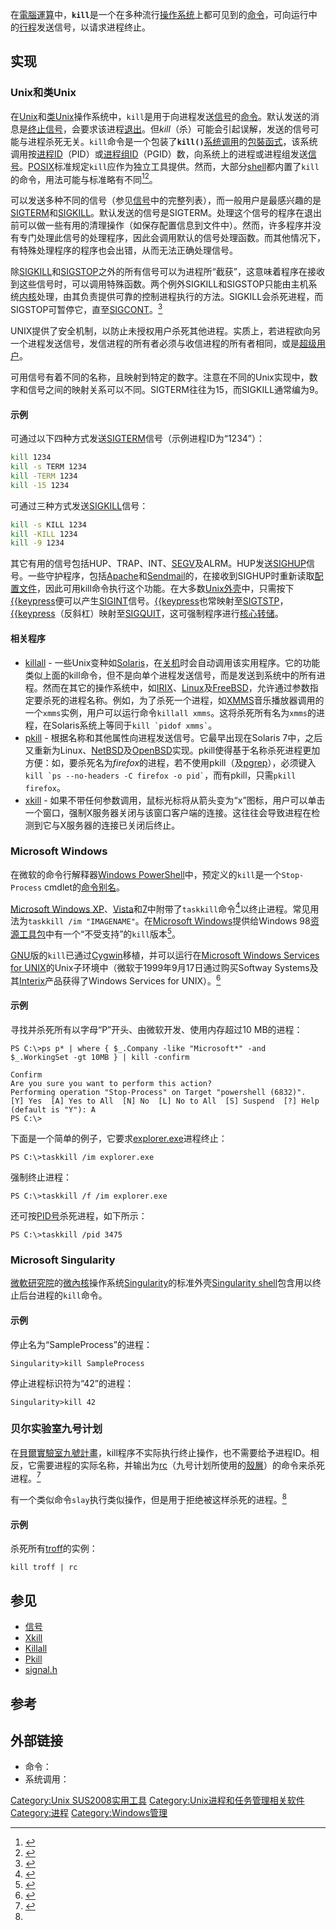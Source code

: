 {{noteTA
|G1=IT
}}
{{lowercase}}
在[[電腦運算|電腦運算]]中，'''<code>kill</code>'''是一个在多种流行[[操作系统|操作系统]]上都可见到的[[命令_(计算机)|命令]]，可向运行中的[[行程|行程]]发送信号，以请求进程终止。

== 实现 ==
=== Unix和类Unix ===
在[[Unix|Unix]]和[[类Unix系统|类Unix]]操作系统中，<code>kill</code>是用于向进程发送[[Unix信号|信号]]的[[命令_(计算机)|命令]]。默认发送的消息是[[SIGTERM|终止信号]]，会要求该进程[[退出_(系统调用)|退出]]。但''kill''（杀）可能会引起误解，发送的信号可能与进程杀死无关。<code>kill</code>命令是一个包装了'''<code>kill()</code>'''[[系统调用|系统调用]]的[[包裝函式|包裝函式]]，该系统调用按[[进程ID|进程ID]]（PID）或[[进程组|进程组]]ID（PGID）数，向系统上的进程或进程组发送[[Unix信号|信号]]。[[POSIX|POSIX]]标准规定<code>kill</code>应作为独立工具提供。然而，大部分[[Unix_shell|shell]]都内置了<code>kill</code>的命令，用法可能与标准略有不同<ref>{{cite web
  | title = Bash Reference Manual: Job Control Builtins
  | url = https://www.gnu.org/software/bash/manual/html_node/Job-Control-Builtins.html
  | website = The GNU Project
  | accessdate = 2015-02-24
  | archive-date = 2019-09-18
  | archive-url = https://web.archive.org/web/20190918073313/http://www.gnu.org/software/bash/manual/html_node/Job-Control-Builtins.html
  | dead-url = no
  }}</ref><ref>{{cite web
  | title = zsh: 17. Shell Builtin Commands
  | url = http://zsh.sourceforge.net/Doc/Release/Shell-Builtin-Commands.html
  | website = 
  | accessdate = 2015-02-24
  | archive-date = 2019-09-18
  | archive-url = https://web.archive.org/web/20190918154333/http://zsh.sourceforge.net/Doc/Release/Shell-Builtin-Commands.html
  | dead-url = no
  }}</ref>。

可以发送多种不同的信号（参见[[Unix信号|信号]]中的完整列表），而一般用户是最感兴趣的是[[SIGTERM|SIGTERM]]和[[SIGKILL|SIGKILL]]。默认发送的信号是SIGTERM。处理这个信号的程序在退出前可以做一些有用的清理操作（如保存配置信息到文件中）。然而，许多程序并没有专门处理此信号的处理程序，因此会调用默认的信号处理函数。而其他情况下，有特殊处理程序的程序也会出错，从而无法正确处理信号。

除[[SIGKILL|SIGKILL]]和[[SIGSTOP|SIGSTOP]]之外的所有信号可以为进程所“截获”，这意味着程序在接收到这些信号时，可以调用特殊函数。两个例外SIGKILL和SIGSTOP只能由主机系统[[内核|内核]]处理，由其负责提供可靠的控制进程执行的方法。SIGKILL会杀死进程，而SIGSTOP可暂停它，直至[[SIGCONT|SIGCONT]]。<ref>{{cite web
  | url = http://pubs.opengroup.org/onlinepubs/9699919799/basedefs/signal.h.html
  | title = <signal.h>
  | website = The Open Group Base Specifications Issue 7
  | accessdate = 2015-02-24
  | archive-date = 2020-12-19
  | archive-url = https://web.archive.org/web/20201219014034/https://pubs.opengroup.org/onlinepubs/9699919799/basedefs/signal.h.html
  | dead-url = no
  }}</ref>

UNIX提供了安全机制，以防止未授权用户杀死其他进程。实质上，若进程欲向另一个进程发送信号，发信进程的所有者必须与收信进程的所有者相同，或是[[超级用户|超级用户]]。

可用信号有着不同的名称，且映射到特定的数字。注意在不同的Unix实现中，数字和信号之间的映射关系可以不同。SIGTERM往往为15，而SIGKILL通常编为9。

==== 示例 ====
可通过以下四种方式发送[[SIGTERM|SIGTERM]]信号（示例进程ID为“1234”）：

<syntaxhighlight lang="bash">
kill 1234
kill -s TERM 1234
kill -TERM 1234
kill -15 1234
</syntaxhighlight>

可通过三种方式发送[[SIGKILL|SIGKILL]]信号：

<syntaxhighlight lang="bash">
kill -s KILL 1234
kill -KILL 1234
kill -9 1234
</syntaxhighlight>

其它有用的信号包括HUP、TRAP、INT、[[SIGSEGV|SEGV]]及ALRM。HUP发送[[SIGHUP|SIGHUP]]信号。一些守护程序，包括[[Apache|Apache]]和[[Sendmail|Sendmail]]的，在接收到SIGHUP时重新读取[[配置文件|配置文件]]，因此可用kill命令执行这个功能。在大多数[[Unix_shell|Unix外壳]]中，只需按下[[Control-C|{{keypress]]便可以产生[[SIGINT_(POSIX)|SIGINT]]信号。[[Control-Z|{{keypress]]也常映射至[[SIGTSTP|SIGTSTP]]，[[Control-/|{{keypress]]（反斜杠）映射至[[SIGQUIT|SIGQUIT]]，这可强制程序进行[[核心转储|核心转储]]。

==== 相关程序 ====
* [[killall|killall]] - 一些Unix变种如[[Solaris_(操作系统)|Solaris]]，在[[关机|关机]]时会自动调用该实用程序。它的功能类似上面的kill命令，但不是向单个进程发送信号，而是发送到系统中的所有进程。然而在其它的操作系统中，如[[IRIX|IRIX]]、[[Linux|Linux]]及[[FreeBSD|FreeBSD]]，允许通过参数指定要杀死的进程名称。例如，为了杀死一个进程，如[[XMMS|XMMS]]音乐播放器调用的一个<code>xmms</code>实例，用户可以运行命令<code>killall xmms</code>。这将杀死所有名为<code>xmms</code>的进程，在Solaris系统上等同于<code>kill `pidof xmms`</code>。
* [[pkill|pkill]] - 根据名称和其他属性向进程发送信号。它最早出现在Solaris 7中，之后又重新为Linux、[[NetBSD|NetBSD]]及[[OpenBSD|OpenBSD]]实现。pkill使得基于名称杀死进程更加方便：如，要杀死名为''firefox''的进程，若不使用pkill（及[[pgrep|pgrep]]），必须键入<code>kill `ps --no-headers -C firefox -o pid`</code>，而有pkill，只需<code>pkill firefox</code>。
* [[xkill|xkill]] - 如果不带任何参数调用，鼠标光标将从箭头变为“x”图标，用户可以单击一个窗口，强制X服务器关闭与该窗口客户端的连接。这往往会导致进程在检测到它与X服务器的连接已关闭后终止。

===Microsoft Windows===

在微软的命令行解释器[[Windows_PowerShell|Windows PowerShell]]中，预定义的<code>kill</code>是一个<code>Stop-Process</code> cmdlet的[[Alias_(命令)|命令别名]]。

[[Windows_XP|Microsoft Windows XP]]、[[Windows_Vista|Vista]]和[[Windows_7|7]]中附带了<code>taskkill</code>命令<ref>{{cite web
  | title = Taskkill
  | url = https://technet.microsoft.com/en-us/library/bb491009.aspx
  | website = Microsoft TechNet
  | accessdate = 2015-02-24
  | archive-date = 2018-02-03
  | archive-url = https://web.archive.org/web/20180203082412/https://technet.microsoft.com/en-us/library/bb491009.aspx
  | dead-url = no
  }}</ref>以终止进程。常见用法为<code>taskkill /im "IMAGENAME"</code>。在[[Microsoft_Windows|Microsoft Windows]]提供给Windows 98[[资源工具包|资源工具包]]中有一个“不受支持”的<code>kill</code>版本<ref>{{cite web
  | title = Resource Kit Utilities - Windows '98 Resource Kit
  | url = http://www.activexperts.com/admin/reskit/reskit98/
  | website = ActiveXperts Software
  | accessdate = 2015-02-24
  | archive-date = 2019-05-25
  | archive-url = https://web.archive.org/web/20190525230705/https://www.activexperts.com/admin/reskit/reskit98/
  | dead-url = no
  }}</ref>。

[[GNU|GNU]]版的<code>kill</code>已通过[[Cygwin|Cygwin]]移植，并可以运行在[[Microsoft_Windows_Services_for_UNIX|Microsoft Windows Services for UNIX]]的Unix子环境中（微软于1999年9月17日通过购买Softway Systems及其[[Interix|Interix]]产品获得了Windows Services for UNIX）。<ref>{{cite web
  | title = GNU utilities for Win32
  | url = http://unxutils.sourceforge.net/
  | website = 
  | accessdate = 2015-02-24
  | archive-url = https://web.archive.org/web/20060209022842/http://unxutils.sourceforge.net/
  | archive-date = 2006-02-09
  | dead-url = yes
  }}</ref>

==== 示例 ====
寻找并杀死所有以字母“P”开头、由微软开发、使用内存超过10 MB的进程：

<syntaxhighlight lang="ps1con">
PS C:\>ps p* | where { $_.Company -like "Microsoft*" -and $_.WorkingSet -gt 10MB } | kill -confirm

Confirm
Are you sure you want to perform this action?
Performing operation "Stop-Process" on Target "powershell (6832)".
[Y] Yes  [A] Yes to All  [N] No  [L] No to All  [S] Suspend  [?] Help (default is "Y"): A
PS C:\>
</syntaxhighlight>

下面是一个简单的例子，它要求[[檔案總管|explorer.exe]]进程终止：
<syntaxhighlight lang="ps1con">PS C:\>taskkill /im explorer.exe</syntaxhighlight>
强制终止进程：
<syntaxhighlight lang="ps1con">PS C:\>taskkill /f /im explorer.exe</syntaxhighlight>
还可按[[进程ID|PID号]]杀死进程，如下所示：
<syntaxhighlight lang="ps1con">PS C:\>taskkill /pid 3475</syntaxhighlight>

=== Microsoft Singularity ===
[[微軟研究院|微軟研究院]]的[[微內核|微內核]]操作系统[[Singularity|Singularity]]的标准外壳[[Singularity|Singularity shell]]包含用以终止后台进程的<code>kill</code>命令。

==== 示例 ====
停止名为“SampleProcess”的进程：

<syntaxhighlight lang="text">
Singularity>kill SampleProcess
</syntaxhighlight>

停止进程标识符为“42”的进程：

<syntaxhighlight lang="text">
Singularity>kill 42
</syntaxhighlight>

=== 贝尔实验室九号计划 ===
在[[貝爾實驗室九號計畫|貝爾實驗室九號計畫]]，kill程序不实际执行终止操作，也不需要给予进程ID。相反，它需要进程的实际名称，并输出为[[rc|rc]]（九号计划所使用的[[殼層|殼層]]）的命令来杀死进程。<ref name="plan9wiki">{{cite web
  | title = UNIX to Plan 9 command translation
  | url = http://www.plan9.bell-labs.com/wiki/plan9/unix_to_plan_9_command_translation/
  | website = Plan 9 wiki
  | accessdate = 2015-02-24
  | deadurl = yes
  | archiveurl = https://web.archive.org/web/20080905170211/http://plan9.bell-labs.com/wiki/plan9/UNIX_to_Plan_9_command_translation/
  | archivedate = 2008-09-05
  }}</ref>

有一个类似命令<code>slay</code>执行类似操作，但是用于拒绝被这样杀死的进程。<ref name="plan9wiki" />

==== 示例 ====
杀死所有[[troff|troff]]的实例：

 kill troff | rc

== 参见 ==
* [[Unix信号|信号]]
* [[Xkill|Xkill]]
* [[Killall|Killall]]
* [[Pkill|Pkill]]
* [[signal.h|signal.h]]

== 参考 ==
{{Reflist}}

== 外部链接 ==
* 命令：{{man|cu|kill|SUS}}
* 系统调用：{{man|sh|kill|SUS}}

{{Unix命令}}
{{視窗指令}}

[[Category:Unix_SUS2008实用工具|Category:Unix SUS2008实用工具]]
[[Category:Unix进程和任务管理相关软件|Category:Unix进程和任务管理相关软件]]
[[Category:进程|Category:进程]]
[[Category:Windows管理|Category:Windows管理]]